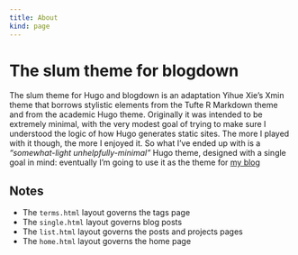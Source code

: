 ```yaml
---
title: About
kind: page
---
```


# The slum theme for blogdown

The slum theme for Hugo and blogdown is an adaptation Yihue Xie’s Xmin theme that borrows stylistic elements from the Tufte R Markdown theme and from the academic Hugo theme. Originally it was intended to be extremely minimal, with the very modest goal of trying to make sure I understood the logic of how Hugo generates static sites. The more I played with it though, the more I enjoyed it. So what I've ended up with is a *"somewhat-light unhelpfully-minimal"* Hugo theme, designed with a single goal in mind: eventually I'm going to use it as the theme for [my blog](https://djnavarro.net)

## Notes

- The `terms.html` layout governs the tags page
- The `single.html` layout governs blog posts
- The `list.html` layout governs the posts and projects pages
- The `home.html` layout governs the home page
